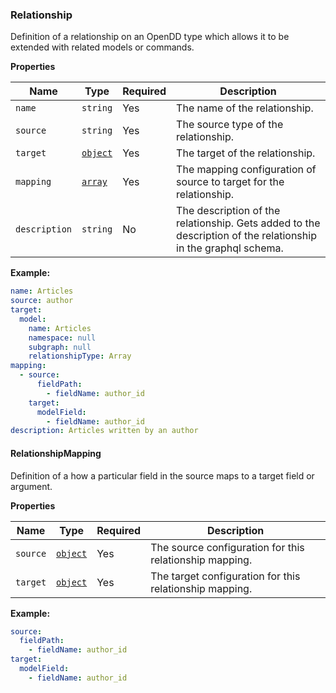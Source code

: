 ### Relationship

Definition of a relationship on an OpenDD type which allows it to be extended with related models or commands.

**Properties**

| Name | Type | Required | Description |
| ----- | ----- | ----- | ----- |
| `name` | `string` | Yes | The name of the relationship. |
| `source` | `string` | Yes | The source type of the relationship. |
| `target` | [`object`](#relationshiptarget) | Yes | The target of the relationship. |
| `mapping` | [`array`](#relationshipmapping) | Yes | The mapping configuration of source to target for the relationship. |
| `description` | `string` | No | The description of the relationship. Gets added to the description of the relationship in the graphql schema. |


**Example:**

```yaml
name: Articles
source: author
target:
  model:
    name: Articles
    namespace: null
    subgraph: null
    relationshipType: Array
mapping:
  - source:
      fieldPath:
        - fieldName: author_id
    target:
      modelField:
        - fieldName: author_id
description: Articles written by an author

```


#### RelationshipMapping

Definition of a how a particular field in the source maps to a target field or argument.



**Properties**

| Name | Type | Required | Description |
| ----- | ----- | ----- | ----- |
| `source` | [`object`](#relationshipmappingsource) | Yes | The source configuration for this relationship mapping. |
| `target` | [`object`](#relationshipmappingtarget) | Yes | The target configuration for this relationship mapping. |


**Example:**

```yaml
source:
  fieldPath:
    - fieldName: author_id
target:
  modelField:
    - fieldName: author_id

```
